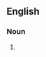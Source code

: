 {{also|abaliénations}}

==English==

===Noun===
{{head|en|noun form}}

# {{plural of|abalienation|lang=en}}